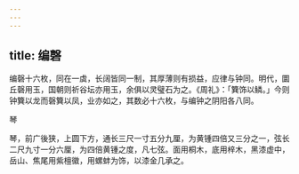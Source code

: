 ```yaml
---
---
---
```

title: 编磬
---



编磬十六枚，同在一虡，长阔皆同一制，其厚薄则有损益，应律与钟同。明代，圜丘磬用玉，国朝则祈谷坛亦用玉，余俱以灵璧石为之。《周礼》：「簨饰以鳞。」今则钟簨以龙而磬簨以凤，业亦如之，其数必十六枚，与编钟之阴阳各八同。

琴

琴，前广後狭，上圆下方，通长三尺一寸五分九厘，为黄锺四倍又三分之一，弦长二尺九寸一分六厘，为四倍黄锺之度，凡七弦。面用桐木，底用梓木，黑漆虚中，岳山、焦尾用紫檀徽，用螺蚌为饰，以漆金几承之。